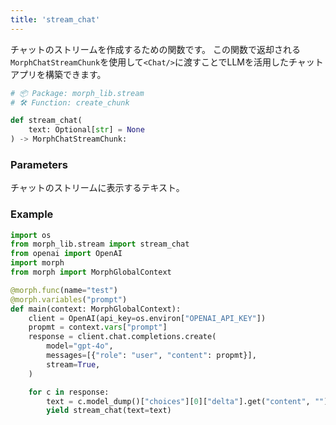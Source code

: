 ```yaml
---
title: 'stream_chat'
---
```


チャットのストリームを作成するための関数です。
この関数で返却される`MorphChatStreamChunk`を使用して`<Chat/>`に渡すことでLLMを活用したチャットアプリを構築できます。

```python morph_lib.stream
# 📦 Package: morph_lib.stream
# 🛠️ Function: create_chunk

def stream_chat(
    text: Optional[str] = None
) -> MorphChatStreamChunk:
```

### Parameters

<ParamField body="text" type="str">
チャットのストリームに表示するテキスト。
</ParamField>

### Example

```python
import os
from morph_lib.stream import stream_chat
from openai import OpenAI
import morph
from morph import MorphGlobalContext

@morph.func(name="test")
@morph.variables("prompt")
def main(context: MorphGlobalContext):
    client = OpenAI(api_key=os.environ["OPENAI_API_KEY"])
    propmt = context.vars["prompt"]
    response = client.chat.completions.create(
        model="gpt-4o",
        messages=[{"role": "user", "content": propmt}],
        stream=True,
    )

    for c in response:
        text = c.model_dump()["choices"][0]["delta"].get("content", "")
        yield stream_chat(text=text)
```